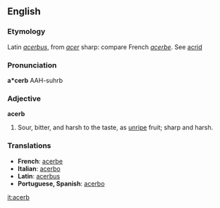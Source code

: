 ==English==

===Etymology===
Latin ''[[acerbus]]'', from ''[[acer]]'' sharp: compare French ''[[acerbe]]''. See [[acrid]]

===Pronunciation===
'''a*cerb'''
AAH-suhrb

===Adjective===
'''acerb'''
# Sour, bitter, and harsh to the taste, as [[unripe]] fruit; sharp and harsh.

===Translations===
*'''French''': [[acerbe]]
*'''Italian''': [[acerbo]]
*'''Latin''': [[acerbus]]
*'''Portuguese, Spanish''': [[acerbo]]

[[it:acerb]]